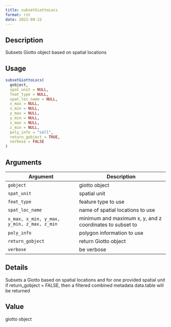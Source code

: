 ```yaml
--- 
title: subsetGiottoLocs 
format: rst 
date: 2022-09-22 
--- 
```


## Description

Subsets Giotto object based on spatial locations


## Usage

```r
subsetGiottoLocs(
  gobject,
  spat_unit = NULL,
  feat_type = NULL,
  spat_loc_name = NULL,
  x_max = NULL,
  x_min = NULL,
  y_max = NULL,
  y_min = NULL,
  z_max = NULL,
  z_min = NULL,
  poly_info = "cell",
  return_gobject = TRUE,
  verbose = FALSE
)
```


## Arguments

Argument      |Description
------------- |----------------
`gobject`     |     giotto object
`spat_unit`     |     spatial unit
`feat_type`     |     feature type to use
`spat_loc_name`     |     name of spatial locations to use
`x_max, x_min, y_max, y_min, z_max, z_min`     |     minimum and maximum x, y, and z coordinates to subset to
`poly_info`     |     polygon information to use
`return_gobject`     |     return Giotto object
`verbose`     |     be verbose


## Details

Subsets a Giotto based on spatial locations and for one provided spatial unit
 if return_gobject = FALSE, then a filtered combined metadata data.table will be returned


## Value

giotto object


